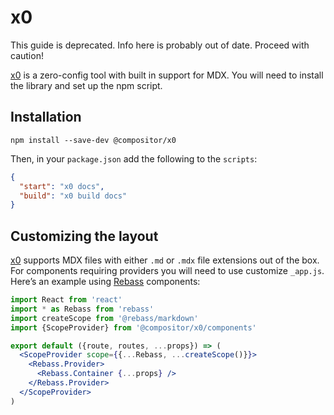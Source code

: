 
# x0

<Note>
  This guide is deprecated. Info here is probably out of date. Proceed with
  caution!
</Note>

[x0][] is a zero-config tool with built in support for MDX. You will need
to install the library and set up the npm script.

## Installation

```shell
npm install --save-dev @compositor/x0
```

Then, in your `package.json` add the following to the `scripts`:

```json
{
  "start": "x0 docs",
  "build": "x0 build docs"
}
```

## Customizing the layout

[x0][] supports MDX files with either `.md` or `.mdx` file extensions out of
the box. For components requiring providers you will need to use customize
`_app.js`. Here’s an example using [Rebass][] components:

```jsx
import React from 'react'
import * as Rebass from 'rebass'
import createScope from '@rebass/markdown'
import {ScopeProvider} from '@compositor/x0/components'

export default ({route, routes, ...props}) => (
  <ScopeProvider scope={{...Rebass, ...createScope()}}>
    <Rebass.Provider>
      <Rebass.Container {...props} />
    </Rebass.Provider>
  </ScopeProvider>
)
```

[x0]: https://compositor.io/x0
[rebass]: https://rebassjs.com
